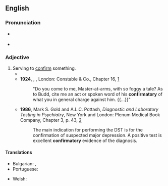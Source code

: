 ==English==

===Pronunciation===
* {{a|RP}} {{IPA|en|/kənˈfɜːmət(ə)ɹi/}}
* {{a|GA}} {{IPA|en|/kənˈfɝmətɔɹi/}}

===Adjective===
{{en-adj}}
{{root|en|ine-pro|*dʰer-}}
# Serving to [[confirm]] something.
#* {{quote-text|en|year=1850|author={{w|Charles Dickens}}|title={{w|David Copperfield}}|chapter=41|url=http://www.gutenberg.org/files/766/766-h/766-h.htm|passage=I replied, as I usually did whenever I had a chance, that nobody had ever loved anybody else as I loved Dora. Traddles came to my assistance with a '''confirmatory''' murmur. }}
#* '''1924''', {{w|Herman Melville}}, ''{{w|Billy Budd}}'', London: Constable & Co., Chapter 16, [http://gutenberg.net.au/ebooks06/0608511h.html]
#*: "Do you come to me, Master-at-arms, with so foggy a tale? As to Budd, cite me an act or spoken word of his '''confirmatory''' of what you in general charge against him. {{...}}"
#* '''1986''', Mark S. Gold and A.L.C. Pottash, ''Diagnostic and Laboratory Testing in Psychiatry'', New York and London: Plenum Medical Book Company, Chapter 3, p. 43, [https://books.google.ca/books?id=KGSxQ_-94J8C&printsec=frontcover#v=onepage&q&f=false]
#*: The main indication for performing the DST is for the confirmation of suspected major depression. A positive test is excellent '''confirmatory''' evidence of the diagnosis.

====Translations====
{{trans-top|serving to confirm something}}
* Bulgarian: {{t+|bg|потвърдителен}}, {{t+|bg|утвърдителен}}
* Portuguese: {{t|pt|confirmatório|m}}
{{trans-mid}}
* Welsh: {{t+|cy|cadarnhaol}}
{{trans-bottom}}
